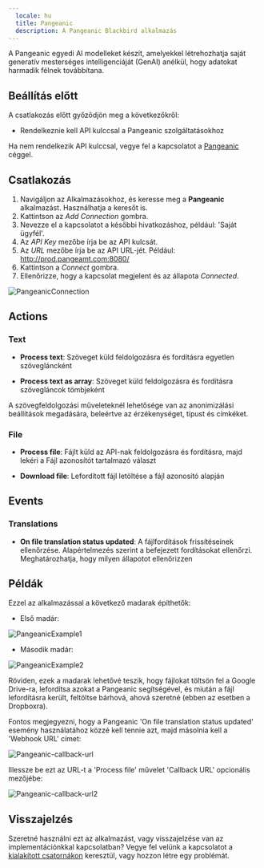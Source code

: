 ```yaml
---
  locale: hu
  title: Pangeanic
  description: A Pangeanic Blackbird alkalmazás
---
```


<LinkCard title="Megtekintés a Githubon" target="_blank" href="https://github.com/bb-io/Pangeanic" icon="github" />

A Pangeanic egyedi AI modelleket készít, amelyekkel létrehozhatja saját generatív mesterséges intelligenciáját (GenAI) anélkül, hogy adatokat harmadik félnek továbbítana.

## Beállítás előtt

A csatlakozás előtt győződjön meg a következőkről:

- Rendelkeznie kell API kulccsal a Pangeanic szolgáltatásokhoz

Ha nem rendelkezik API kulccsal, vegye fel a kapcsolatot a [Pangeanic](https://pangeanic.com/translation-technology/translate-easy) céggel.

## Csatlakozás 

1. Navigáljon az Alkalmazásokhoz, és keresse meg a **Pangeanic** alkalmazást. Használhatja a keresőt is.
2. Kattintson az _Add Connection_ gombra.
3. Nevezze el a kapcsolatot a későbbi hivatkozáshoz, például: 'Saját ügyfél'.
4. Az _API Key_ mezőbe írja be az API kulcsát.
5. Az _URL_ mezőbe írja be az API URL-jét. Például: http://prod.pangeamt.com:8080/
5. Kattintson a _Connect_ gombra.
6. Ellenőrizze, hogy a kapcsolat megjelent és az állapota _Connected_.

![PangeanicConnection](https://raw.githubusercontent.com/bb-io/Pangeanic/main/image/README/PangeanicConnection.png)

## Actions

### Text

- **Process text**: Szöveget küld feldolgozásra és fordításra egyetlen szövegláncként

- **Process text as array**: Szöveget küld feldolgozásra és fordításra szövegláncok tömbjeként

A szövegfeldolgozási műveleteknél lehetősége van az anonimizálási beállítások megadására, beleértve az érzékenységet, típust és címkéket.

### File

- **Process file**: Fájlt küld az API-nak feldolgozásra és fordításra, majd lekéri a Fájl azonosítót tartalmazó választ

- **Download file**: Lefordított fájl letöltése a fájl azonosító alapján

## Events

### Translations

- **On file translation status updated**: A fájlfordítások frissítéseinek ellenőrzése. Alapértelmezés szerint a befejezett fordításokat ellenőrzi. Meghatározhatja, hogy milyen állapotot ellenőrizzen

## Példák

Ezzel az alkalmazással a következő madarak építhetők:

- Első madár: 

![PangeanicExample1](https://raw.githubusercontent.com/bb-io/Pangeanic/main/image/README/PangeanicExample1.png)

- Második madár:

![PangeanicExample2](https://raw.githubusercontent.com/bb-io/Pangeanic/main/image/README/PangeanicExample2.png)

Röviden, ezek a madarak lehetővé teszik, hogy fájlokat töltsön fel a Google Drive-ra, lefordítsa azokat a Pangeanic segítségével, és miután a fájl lefordításra került, feltöltse bárhová, ahová szeretné (ebben az esetben a Dropboxra).

Fontos megjegyezni, hogy a Pangeanic 'On file translation status updated' esemény használatához közzé kell tennie azt, majd másolnia kell a 'Webhook URL' címet:

![Pangeanic-callback-url](https://raw.githubusercontent.com/bb-io/Pangeanic/main/image/README/Pangeanic-callback-url.png)

Illessze be ezt az URL-t a 'Process file' művelet 'Callback URL' opcionális mezőjébe:

![Pangeanic-callback-url2](https://raw.githubusercontent.com/bb-io/Pangeanic/main/image/README/Pangeanic-callback-url2.png)

## Visszajelzés

Szeretné használni ezt az alkalmazást, vagy visszajelzése van az implementációnkkal kapcsolatban? Vegye fel velünk a kapcsolatot a [kialakított csatornákon](https://www.blackbird.io/) keresztül, vagy hozzon létre egy problémát.